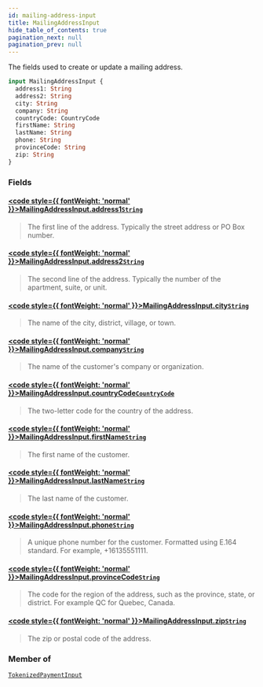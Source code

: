 ```yaml
---
id: mailing-address-input
title: MailingAddressInput
hide_table_of_contents: true
pagination_next: null
pagination_prev: null
---
```








The fields used to create or update a mailing address.

```graphql
input MailingAddressInput {
  address1: String
  address2: String
  city: String
  company: String
  countryCode: CountryCode
  firstName: String
  lastName: String
  phone: String
  provinceCode: String
  zip: String
}
```


### Fields

#### [<code style={{ fontWeight: 'normal' }}>MailingAddressInput.<b>address1</b></code>](#)<Bullet />[`String`](/scalars/string) <Badge class="secondary" text="scalar"/>
> The first line of the address. Typically the street address or PO Box number.
> 

#### [<code style={{ fontWeight: 'normal' }}>MailingAddressInput.<b>address2</b></code>](#)<Bullet />[`String`](/scalars/string) <Badge class="secondary" text="scalar"/>
> The second line of the address. Typically the number of the apartment, suite, or unit.
> 

#### [<code style={{ fontWeight: 'normal' }}>MailingAddressInput.<b>city</b></code>](#)<Bullet />[`String`](/scalars/string) <Badge class="secondary" text="scalar"/>
> The name of the city, district, village, or town.
> 

#### [<code style={{ fontWeight: 'normal' }}>MailingAddressInput.<b>company</b></code>](#)<Bullet />[`String`](/scalars/string) <Badge class="secondary" text="scalar"/>
> The name of the customer's company or organization.
> 

#### [<code style={{ fontWeight: 'normal' }}>MailingAddressInput.<b>countryCode</b></code>](#)<Bullet />[`CountryCode`](/enums/country-code) <Badge class="secondary" text="enum"/>
> The two-letter code for the country of the address.
> 

#### [<code style={{ fontWeight: 'normal' }}>MailingAddressInput.<b>firstName</b></code>](#)<Bullet />[`String`](/scalars/string) <Badge class="secondary" text="scalar"/>
> The first name of the customer.
> 

#### [<code style={{ fontWeight: 'normal' }}>MailingAddressInput.<b>lastName</b></code>](#)<Bullet />[`String`](/scalars/string) <Badge class="secondary" text="scalar"/>
> The last name of the customer.
> 

#### [<code style={{ fontWeight: 'normal' }}>MailingAddressInput.<b>phone</b></code>](#)<Bullet />[`String`](/scalars/string) <Badge class="secondary" text="scalar"/>
> A unique phone number for the customer.
Formatted using E.164 standard. For example, +16135551111.
> 

#### [<code style={{ fontWeight: 'normal' }}>MailingAddressInput.<b>provinceCode</b></code>](#)<Bullet />[`String`](/scalars/string) <Badge class="secondary" text="scalar"/>
> The code for the region of the address, such as the province, state, or district.
For example QC for Quebec, Canada.
> 

#### [<code style={{ fontWeight: 'normal' }}>MailingAddressInput.<b>zip</b></code>](#)<Bullet />[`String`](/scalars/string) <Badge class="secondary" text="scalar"/>
> The zip or postal code of the address.
> 



### Member of

[`TokenizedPaymentInput`](/inputs/tokenized-payment-input)  <Badge class="secondary" text="input"/>



